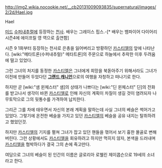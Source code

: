 http://img2.wikia.nocookie.net/__cb20131009093835/supernatural/images/2/2d/Hael.jpg

Hael

[[미드]] [[수퍼내추럴]]에 등장하는 [[천사]]. 배우는 그레이스 핍스.-[* 배우는 뱀파이어 다이어리 시즌4에 에이프릴 영 역으로 출연함]

시즌 9 1화부터 등장하는 천사로 은총을 잃어버리고 방황하던 [[카스티엘]]의 앞에 나타난다. [wiki:"메타트론(수퍼내추럴)" 메타트론]의 주문으로 하늘에서 추락한 이후 두려움에 떨고 있었다.

그런 그녀의 처지를 동정한 [[카스티엘]]은 그녀에게 희망을 북돋아주기 위해서라도 그녀가 이전에 만들어 두었다던 '''[[그랜드 캐니언]]'''으로의 여행을 자청하고 떠나기로 한다.

하지만 곧 [wiki:"샘 윈체스터" 샘]의 상태가 나쁘다는 [wiki:"딘 윈체스터" 딘]의 전화를 받고나서 생각이 바뀐 [[카스티엘]]로 인해 자신의 계획이 차질이 생길 것이 염려되자 나무토막으로 그의 뒷통수를 가격하여 납치한다.

그리곤 그를 차에 태우면서 자신의 본래 계획을 말하는데 사실 그녀의 베슬은 썩어가고 있었다. 그렇기에 온전한 베슬을 가지고 있던 [[카스티엘]]의 베슬을 공유 내지는 탈취하려고 했었던것.

하지만 [[카스티엘]]의 기지를 펼쳐 그녀가 잡고 있던 핸들을 꺾어서 보기 흉한 몰골로 변해버린다. 그런 상황에서도 [[카스티엘]]을 회유하려고 하지만 먹히지 않자, 본색을 드러내며 [[카스티엘]]을 협박하다가 결국 그의 손에 죽고만다.


여담으로 그녀의 베슬이 된 인간의 이름은 글로리아 로웰린 제이콥슨으로 19세의 소녀라고 한다.
